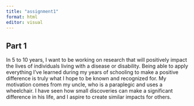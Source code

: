 ```yaml
---
title: "assignment1"
format: html
editor: visual
---
```


## Part 1
In 5 to 10 years, I want to be working on research that will positively impact the lives of individuals living with a disease or disability. Being able to apply everything I've learned during my years of schooling to make a positive difference is truly what I hope to be known and recognized for.
     My motivation comes from my uncle, who is a paraplegic and uses a wheelchair. I have seen how small discoveries can make a significant difference in his life, and I aspire to create similar impacts for others. 
     
